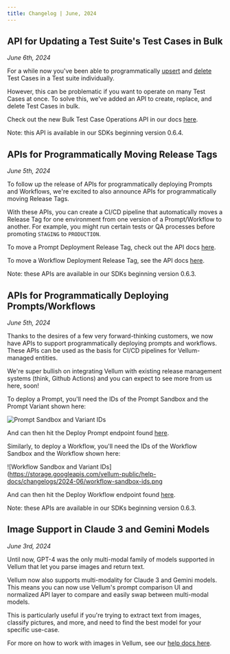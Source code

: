 ```yaml
---
title: Changelog | June, 2024
---
```


## API for Updating a Test Suite's Test Cases in Bulk

_June 6th, 2024_

For a while now you've been able to programmatically [upsert](/api-reference/api-reference/test-suites/upsert-test-suite-test-case)
and [delete](/api-reference/api-reference/test-suites/delete-test-suite-test-case) Test Cases in a Test suite individually.

However, this can be problematic if you want to operate on many Test Cases at once. To solve this, we've added an API to create, replace, and delete Test Cases in bulk.

Check out the new Bulk Test Case Operations API in our docs [here](/api-reference/api-reference/test-suites/test-suite-test-cases-bulk).

Note: this API is available in our SDKs beginning version 0.6.4.

## APIs for Programmatically Moving Release Tags

_June 5th, 2024_

To follow up the release of APIs for programmatically deploying Prompts and Workflows, we're excited to also announce APIs for programmatically moving Release Tags.

With these APIs, you can create a CI/CD pipeline that automatically moves a Release Tag for one environment from one version of a Prompt/Workflow to another.
For example, you might run certain tests or QA processes before promoting `STAGING` to `PRODUCTION`.

To move a Prompt Deployment Release Tag, check out the API docs [here](/api-reference/api-reference/deployments/update-deployment-release-tag).

To move a Workflow Deployment Release Tag, see the API docs [here](/api-reference/api-reference/workflow-deployments/update-workflow-release-tag).

Note: these APIs are available in our SDKs beginning version 0.6.3.

## APIs for Programmatically Deploying Prompts/Workflows

_June 5th, 2024_

Thanks to the desires of a few very forward-thinking customers, we now have APIs to support programmatically deploying prompts and workflows.
These APIs can be used as the basis for CI/CD pipelines for Vellum-managed entities.

We're super bullish on integrating Vellum with existing release management systems (think, Github Actions) and you can expect
to see more from us here, soon!

To deploy a Prompt, you'll need the IDs of the Prompt Sandbox and the Prompt Variant shown here:

![Prompt Sandbox and Variant IDs](https://storage.googleapis.com/vellum-public/help-docs/changelogs/2024-06/prompt-sandbox-ids.png)

And can then hit the Deploy Prompt endpoint found [here](/api-reference/api-reference/sandboxes/deploy-prompt).

Similarly, to deploy a Workflow, you'll need the IDs of the Workflow Sandbox and the Workflow shown here:

![Workflow Sandbox and Variant IDs](https://storage.googleapis.com/vellum-public/help-docs/changelogs/2024-06/workflow-sandbox-ids.png

And can then hit the Deploy Workflow endpoint found [here](/api-reference/api-reference/workflow-sandboxes/deploy-workflow).

Note: these APIs are available in our SDKs beginning version 0.6.3.

## Image Support in Claude 3 and Gemini Models

_June 3rd, 2024_

Until now, GPT-4 was the only multi-modal family of models supported in Vellum that let you parse images and return text.

Vellum now also supports multi-modality for Claude 3 and Gemini models. This means you can now use Vellum's prompt comparison UI and normalized API layer to compare and easily swap between multi-modal models.

This is particularly useful if you're trying to extract text from images, classify pictures, and more, and need to find the best model for your specific use-case.

For more on how to work with images in Vellum, see our [help docs here](/help-center/prompts/images).
